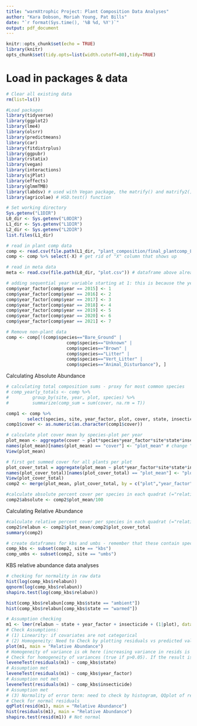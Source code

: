 ```yaml
---
title: "warmXtrophic Project: Plant Composition Data Analyses"
author: "Kara Dobson, Moriah Young, Pat Bills"
date: "`r format(Sys.time(), '%B %d, %Y')`"
output: pdf_document
---
```


```r
knitr::opts_chunk$set(echo = TRUE)
library(knitr)
opts_chunk$set(tidy.opts=list(width.cutoff=80),tidy=TRUE)
```

# Load in packages & data
```r
# Clear all existing data
rm(list=ls())

#Load packages
library(tidyverse)
library(ggplot2)
library(lme4)
library(olsrr)
library(predictmeans)
library(car)
library(fitdistrplus)
library(ggpubr)
library(rstatix)
library(vegan)
library(interactions)
library(sjPlot)
library(effects)
library(glmmTMB)
library(labdsv) # used with Vegan package, the matrify() and matrify2() functions
library(agricolae) # HSD.test() function

# Set working directory
Sys.getenv("L1DIR")
L0_dir <- Sys.getenv("L0DIR")
L1_dir <- Sys.getenv("L1DIR")
L2_dir <- Sys.getenv("L2DIR")
list.files(L1_dir)

# read in plant comp data
comp <- read.csv(file.path(L1_dir, "plant_composition/final_plantcomp_L1.csv"))
comp <- comp %>% select(-X) # get rid of "X" column that shows up

# read in meta data
meta <- read.csv(file.path(L0_dir, "plot.csv")) # dataframe above already has meta data in it
```


```r
# adding sequential year variable starting at 1: this is because the years (e.g. 2015, 2016, etc) are large numbers compared with other values in the dataset. We can always label axes with these real years.
comp$year_factor[comp$year == 2015] <- 1
comp$year_factor[comp$year == 2016] <- 2
comp$year_factor[comp$year == 2017] <- 3
comp$year_factor[comp$year == 2018] <- 4
comp$year_factor[comp$year == 2019] <- 5
comp$year_factor[comp$year == 2020] <- 6
comp$year_factor[comp$year == 2021] <- 7

# Remove non-plant data
comp <- comp[!(comp$species=="Bare_Ground" | 
                       comp$species=="Unknown" | 
                       comp$species=="Brown" | 
                       comp$species=="Litter" | 
                       comp$species=="Vert_Litter" | 
                       comp$species=="Animal_Disturbance"), ]

```

Calculating Absolute Abundance
```r
# calculating total composition sums - proxy for most common species
# comp_yearly_totals <- comp %>%
#         group_by(site, year, plot, species) %>%
#         summarize(comp_sum = sum(cover, na.rm = T))

comp1 <- comp %>% 
        select(species, site, year_factor, plot, cover, state, insecticide, growth_habit, origin)
comp1$cover <- as.numeric(as.character(comp1$cover))

# calculate plot cover mean by species-plot per year
plot_mean <- aggregate(cover ~ plot*species*year_factor*site*state*insecticide*growth_habit*origin, data = comp1, FUN = mean, na.rm = T)
names(plot_mean)[names(plot_mean) == "cover"] <- "plot_mean" # change "cover" column name to "plot_mean"
View(plot_mean)

# first get summed cover for all plants per plot
plot_cover_total = aggregate(plot_mean ~ plot*year_factor*site*state*insecticide*growth_habit*origin, data = plot_mean, FUN = sum, na.rm = T)
names(plot_cover_total)[names(plot_cover_total) == "plot_mean"] <- "plot_cover_total"
View(plot_cover_total)
comp2 <- merge(plot_mean, plot_cover_total, by = c("plot","year_factor","site", "state", "insecticide", "growth_habit", "origin"))

#calculate absolute percent cover per species in each quadrat (="relative abundance")
comp2$absolute <- comp2$plot_mean/100

```

Calculating Relative Abundance
```r
#calculate relative percent cover per species in each quadrat (="relative abundance")
comp2$relabun <- comp2$plot_mean/comp2$plot_cover_total
summary(comp2)

# create dataframes for kbs and umbs - remember that these contain species within plots
comp_kbs <- subset(comp2, site == "kbs")
comp_umbs <- subset(comp2, site == "umbs")
```


KBS relative abundance data analyses 
```r
# checking for normality in raw data
hist(log(comp_kbs$relabun))
qqnorm(log(comp_kbs$relabun))
shapiro.test(log(comp_kbs$relabun))

hist(comp_kbs$relabun[comp_kbs$state == "ambient"])
hist(comp_kbs$relabun[comp_kbs$state == "warmed"])
```

```r
# Assumption checking
m1 <- lmer(relabun ~ state + year_factor + insecticide + (1|plot), data = comp_kbs, REML=FALSE)
# Check Assumptions:
# (1) Linearity: if covariates are not categorical
# (2) Homogeneity: Need to Check by plotting residuals vs predicted values.
plot(m1, main = "Relative Abundance")
# Homogeneity of variance is ok here (increasing variance in resids is not increasing with fitted values)
# Check for homogeneity of variances (true if p>0.05). If the result is not significant, the assumption of equal variances (homoscedasticity) is met (no significant difference between the group variances).
leveneTest(residuals(m1) ~ comp_kbs$state)
# Assumption met
leveneTest(residuals(m1) ~ comp_kbs$year_factor)
# Assumption not met
leveneTest(residuals(m1) ~ comp_kbs$insecticide)
# Assumption met
# (3) Normality of error term: need to check by histogram, QQplot of residuals, could do Kolmogorov-Smirnov test.
# Check for normal residuals
qqPlot(resid(m1), main = "Relative Abundance")
hist(residuals(m1), main = "Relative Abundance")
shapiro.test(resid(m1)) # Not normal
```

